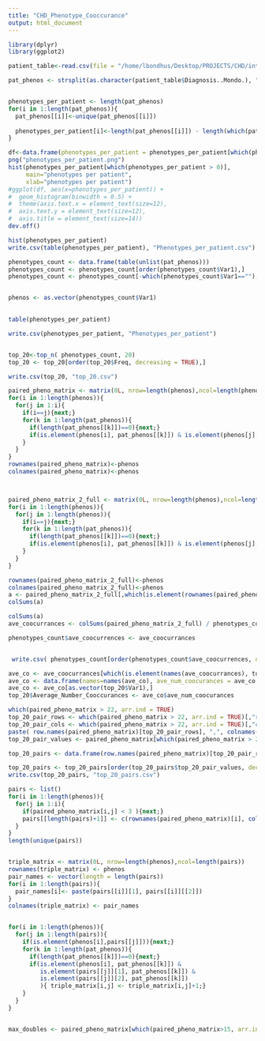 ```yaml
---
title: "CHD_Phenotype_Cooccurance"
output: html_document
---
```



```r

library(dplyr)
library(ggplot2)
```

```r


patient_table<-read.csv(file = "/home/lbondhus/Desktop/PROJECTS/CHD/intermediate_data/participant_table.tsv", sep = "\t")

```



```r
pat_phenos <- strsplit(as.character(patient_table$Diagnosis..Mondo.), ",")


phenotypes_per_patient <- length(pat_phenos)
for(i in 1:length(pat_phenos)){
  pat_phenos[[i]]<-unique(pat_phenos[[i]])
  
  phenotypes_per_patient[i]<-length(pat_phenos[[i]]) - length(which(pat_phenos[[i]]=="" ))
}

df<-data.frame(phenotypes_per_patient = phenotypes_per_patient[which(phenotypes_per_patient > 0)])
png("phenotypes_per_patient.png")
hist(phenotypes_per_patient[which(phenotypes_per_patient > 0)],
     main="phenotypes per patient",
     xlab="phenotypes per patient")
#ggplot(df, aes(x=phenotypes_per_patient)) + 
#  geom_histogram(binwidth = 0.5) + 
#  theme(axis.text.x = element_text(size=12),
#  axis.text.y = element_text(size=12),
#  axis.title = element_text(size=14))
dev.off()

hist(phenotypes_per_patient)  
write.csv(table(phenotypes_per_patient), "Phenotypes_per_patient.csv")

phenotypes_count <- data.frame(table(unlist(pat_phenos)))
phenotypes_count <- phenotypes_count[order(phenotypes_count$Var1),]
phenotypes_count <- phenotypes_count[-which(phenotypes_count$Var1==""),]


phenos <- as.vector(phenotypes_count$Var1)

 
table(phenotypes_per_patient)

write.csv(phenotypes_per_patient, "Phenotypes_per_patient")


top_20<-top_n( phenotypes_count, 20)
top_20 <- top_20[order(top_20$Freq, decreasing = TRUE),]

write.csv(top_20, "top_20.csv")

```


```r
paired_pheno_matrix <- matrix(0L, nrow=length(phenos),ncol=length(phenos))
for(i in 1:length(phenos)){
  for(j in 1:i){
    if(i==j){next;}
    for(k in 1:length(pat_phenos)){
      if(length(pat_phenos[[k]])==0){next;}
      if(is.element(phenos[i], pat_phenos[[k]]) & is.element(phenos[j], pat_phenos[[k]]) ){ paired_pheno_matrix[i,j] <- paired_pheno_matrix[i,j]+1;}
    }
  }
}
rownames(paired_pheno_matrix)<-phenos
colnames(paired_pheno_matrix)<-phenos



paired_pheno_matrix_2_full <- matrix(0L, nrow=length(phenos),ncol=length(phenos))
for(i in 1:length(phenos)){
  for(j in 1:length(phenos)){
    if(i==j){next;}
    for(k in 1:length(pat_phenos)){
      if(length(pat_phenos[[k]])==0){next;}
      if(is.element(phenos[i], pat_phenos[[k]]) & is.element(phenos[j], pat_phenos[[k]]) ){ paired_pheno_matrix_2_full[i,j] <- paired_pheno_matrix_2_full[i,j]+1;}
    }
  }
}

rownames(paired_pheno_matrix_2_full)<-phenos
colnames(paired_pheno_matrix_2_full)<-phenos
a <- paired_pheno_matrix_2_full[,which(is.element(rownames(paired_pheno_matrix_2_full), top_20$Var1 ))]
colSums(a)

colSums(a)
ave_coocurrances <- colSums(paired_pheno_matrix_2_full) / phenotypes_count$Freq

phenotypes_count$ave_coocurrences <- ave_coocurrances


 write.csv( phenotypes_count[order(phenotypes_count$ave_coocurrences, decreasing = TRUE),][1:20,], "top_20_most_cooccurance.csv")

ave_co <- ave_coocurrances[which(is.element(names(ave_coocurrances), top_20$Var1))]
ave_co <- data.frame(names=names(ave_co), ave_num_coocurances = ave_co )
ave_co <- ave_co[as.vector(top_20$Var1),]
top_20$Average_Number_Cooccurances <- ave_co$ave_num_coocurances
```

```r
which(paired_pheno_matrix > 22, arr.ind = TRUE)
top_20_pair_rows <- which(paired_pheno_matrix > 22, arr.ind = TRUE)[,"row"]
top_20_pair_cols <- which(paired_pheno_matrix > 22, arr.ind = TRUE)[,"col"]
paste( row.names(paired_pheno_matrix)[top_20_pair_rows], ",", colnames(paired_pheno_matrix)[top_20_pair_cols])
top_20_pair_values <- paired_pheno_matrix[which(paired_pheno_matrix > 22)]

top_20_pairs <- data.frame(row.names(paired_pheno_matrix)[top_20_pair_rows], colnames(paired_pheno_matrix)[top_20_pair_cols], top_20_pair_values)

top_20_pairs <- top_20_pairs[order(top_20_pairs$top_20_pair_values, decreasing = TRUE),]
write.csv(top_20_pairs, "top_20_pairs.csv")

```






```r
pairs <- list()
for(i in 1:length(phenos)){
  for(j in 1:i){
    if(paired_pheno_matrix[i,j] < 3 ){next;}
    pairs[[length(pairs)+1]] <- c(rownames(paired_pheno_matrix)[i], colnames(paired_pheno_matrix)[j])
  }
}
length(unique(pairs))


triple_matrix <- matrix(0L, nrow=length(phenos),ncol=length(pairs))
rownames(triple_matrix) <- phenos
pair_names <- vector(length = length(pairs))
for(i in 1:length(pairs)){
  pair_names[i]<- paste(pairs[[i]][1], pairs[[i]][[2]])
}
colnames(triple_matrix) <- pair_names


for(i in 1:length(phenos)){
  for(j in 1:length(pairs)){
    if(is.element(phenos[i],pairs[[j]])){next;}
    for(k in 1:length(pat_phenos)){
      if(length(pat_phenos[[k]])==0){next;}
      if(is.element(phenos[i], pat_phenos[[k]]) &
         is.element(pairs[[j]][1], pat_phenos[[k]]) &
         is.element(pairs[[j]][2], pat_phenos[[k]]) 
         ){ triple_matrix[i,j] <- triple_matrix[i,j]+1;}
    }
  }
}



```



```r
max_doubles <- paired_pheno_matrix[which(paired_pheno_matrix>15, arr.ind = TRUE)[,1],which(paired_pheno_matrix>15, arr.ind = TRUE)[,2]]

```

